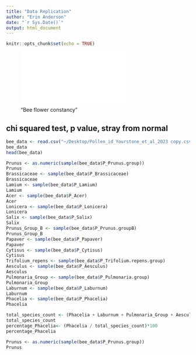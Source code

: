 ```yaml
---
title: "Data Replication"
author: "Erin Anderson"
date: "`r Sys.Date()`"
output: html_document
---
```


```r
knitr::opts_chunk$set(echo = TRUE)
```

!["Bee flower constancy"](/Users/erin/desktop/bee_flower_consistency.pdf)


## chi squared test, p value, stray from normal
```r
bee_data <- read.csv("~/Desktop/Pollen_id_Yourstone_et_al_2023 copy.csv", sep = ';', header = TRUE, stringsAsFactors = FALSE)
bee_data
head(bee_data)
```
```r
Prunus <- as.numeric(sample(bee_data$P_Prunus.group))
Prunus
Brassicaceae <- sample(bee_data$P_Brassicaceae)
Brassicaceae
Lamium <- sample(bee_data$P_Lamium)
Lamium
Acer <- sample(bee_data$P_Acer)
Acer
Lonicera <- sample(bee_data$P_Lonicera)
Lonicera
Salix <- sample(bee_data$P_Salix)
Salix
Prunus_Group_B <- sample(bee_data$P_Prunus.groupB)
Prunus_Group_B
Papaver <- sample(bee_data$P_Papaver)
Papaver
Cytisus <- sample(bee_data$P_Cytisus)
Cytisus
Trifolium_repens <- sample(bee_data$P_Trifolium.repens.group)
Aesculus <- sample(bee_data$P_Aesculus)
Aesculus
Pulmonaria_Group <- sample(bee_data$P_Pulmonaria.group)
Pulmonaria_Group
Laburnum <- sample(bee_data$P_Laburnum)
Laburnum
Phacelia <- sample(bee_data$P_Phacelia)
Phacelia
```

```r
total_species_count <- (Phacelia + Laburnum + Pulmonaria_Group + Aesculus + Cytisus + Papaver + Prunus_Group_B + Salix + Lonicera + Acer + Lamium + Brassicaceae + Prunus)
total_species_count
percentage_Phacelia<- (Phacelia / total_species_count)*100
percentage_Phacelia
```

```r
Prunus <- as.numeric(sample(bee_data$P_Prunus.group))
Prunus
```
